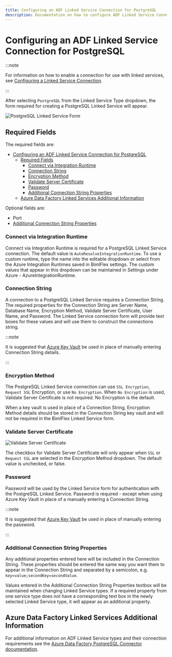 ---
title: Configuring an ADF Linked Service Connection for PostgreSQL
description: Documentation on how to configure ADF Linked Service Connection for PostsgreSQL with required fields, connection strings, and links to additional information
---
<head>
  <meta name="varigenceProduct" content="BimlFlex"></meta>
  <meta name="varigenceArticleType" content="Walkthrough"></meta>
</head>

# Configuring an ADF Linked Service Connection for PostgreSQL



:::note

For information on how to enable a connection for use with linked services, see [Configuring a Linked Service Connection](./create-linked-service-connection).

:::


[//]: # (TODO List of stages, connection types, and system types that can use PostgreSQL)

After selecting `PostgreSQL` from the Linked Service Type dropdown, the form required for creating a PostgreSQL Linked Service will appear.

![PostgreSQL Linked Service Form](/img/bimlflex/bimlflex-ss-app-connections-adf-postgresql-form.png "PostgreSQL Linked Service Form")

## Required Fields

The required fields are:

- [Configuring an ADF Linked Service Connection for PostgreSQL](#configuring-an-adf-linked-service-connection-for-postgresql)
  - [Required Fields](#required-fields)
    - [Connect via Integration Runtime](#connect-via-integration-runtime)
    - [Connection String](#connection-string)
    - [Encryption Method](#encryption-method)
    - [Validate Server Certificate](#validate-server-certificate)
    - [Password](#password)
    - [Additional Connection String Properties](#additional-connection-string-properties)
  - [Azure Data Factory Linked Services Additional Information](#azure-data-factory-linked-services-additional-information)

Optional fields are:

+ Port
+ [Additional Connection String Properties](#additional-connection-string-properties)

### Connect via Integration Runtime

Connect via Integration Runtime is required for a PostgreSQL Linked Service connection.
The default value is `AutoResolveIntegrationRuntime`.
To use a custom runtime, type the name into the editable dropdown or select from the Azure Integration Runtimes saved in BimlFlex settings.
The custom values that appear in this dropdown can be maintained in Settings under Azure - AzureIntegrationRuntime.

### Connection String

A connection to a PostgreSQL Linked Service requires a Connection String.
The required properties for the Connection String are Server Name, Database Name, Encryption Method, Validate Server Certificate, User Name, and Password.
The Linked Service connection form will provide text boxes for these values and will use them to construct the connections string.



:::note

It is suggested that [Azure Key Vault](linked-service-azure-key-vault.md) be used in place of manually entering Connection String details.

:::


### Encryption Method

The PostgreSQL Linked Service connection can use `SSL Encryption`, `Request SSL` Encryption, or use `No Encryption`.
When `No Encryption` is used, Validate Server Certificate is not required.
No Encryption is the default.

When a key vault is used in place of a Connection String, Encryption Method details should be stored in the Connection String key vault and will not be required in the BimlFlex Linked Service form.

### Validate Server Certificate

![Validate Server Certificate](/img/bimlflex/bimlflex-ss-app-connections-adf-postgresql-validate-server-certificate.png "Validate Server Certificate Checkbox")

The checkbox for Validate Server Certificate will only appear when `SSL` or `Request SSL` are selected in the Encryption Method dropdown.
The default value is unchecked, or false.

### Password

Password will be used by the Linked Service form for authentication with the PostgreSQL Linked Service.
Password is required - except when using Azure Key Vault in place of a manually entering a Connection String.



:::note

It is suggested that [Azure Key Vault](linked-service-azure-key-vault.md) be used in place of manually entering the password.

:::


### Additional Connection String Properties

Any additional properties entered here will be included in the Connection String.
These properties should be entered the same way you want them to appear in the Connection String and separated by a semicolon, e.g. `key=value;secondKey=secondValue`.

Values entered in the Additional Connection String Properties textbox will be maintained when changing Linked Service types.
If a required property from one service type does not have a corresponding text box in the newly selected Linked Service type, it will appear as an additional property.

## Azure Data Factory Linked Services Additional Information

For additional information on ADF Linked Service types and their connection requirements see the [Azure Data Factory PostgreSQL Connector documentation](https://docs.microsoft.com/en-us/azure/data-factory/connector-postgresql).

